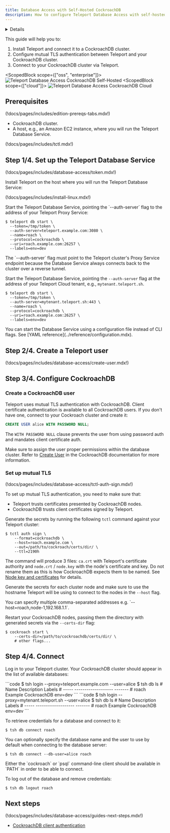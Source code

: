 ```yaml
---
title: Database Access with Self-Hosted CockroachDB
description: How to configure Teleport Database Access with self-hosted CockroachDB.
---
```


<Details
  title="Version warning"
  opened={true}
  scope={["oss", "enterprise"]}
  scopeOnly={true}
  min="8.0"
>
  CockroachDB support is available starting from Teleport `8.0`.
</Details>

This guide will help you to:

1. Install Teleport and connect it to a CockroachDB cluster.
2. Configure mutual TLS authentication between Teleport and your CockroachDB cluster.
3. Connect to your CockroachDB cluster via Teleport.


<ScopedBlock scope={["oss", "enterprise"]}>
![Teleport Database Access CockroachDB Self-Hosted](../../../img/database-access/guides/cockroachdb_selfhosted.png)
</ScopedBlock>
<ScopedBlock scope={["cloud"]}>
![Teleport Database Access CockroachDB Cloud](../../../img/database-access/guides/cockroachdb_cloud.png)
</ScopedBlock>

## Prerequisites

(!docs/pages/includes/edition-prereqs-tabs.mdx!)

- CockroachDB cluster.
- A host, e.g., an Amazon EC2 instance, where you will run the Teleport Database
  Service.

(!docs/pages/includes/tctl.mdx!)

## Step 1/4. Set up the Teleport Database Service

(!docs/pages/includes/database-access/token.mdx!)

Install Teleport on the host where you will run the Teleport Database Service:

(!docs/pages/includes/install-linux.mdx!)


<Tabs>
<TabItem label="Self-Hosted" scope={["enterprise","oss"]}>
Start the Teleport Database Service, pointing the `--auth-server` flag to the address of your Teleport Proxy Service:

```code
$ teleport db start \
  --token=/tmp/token \
  --auth-server=teleport.example.com:3080 \
  --name=roach \
  --protocol=cockroachdb \
  --uri=roach.example.com:26257 \
  --labels=env=dev
```

<Admonition type="note">
  The `--auth-server` flag must point to the Teleport cluster's Proxy Service endpoint
  because the Database Service always connects back to the cluster over a reverse
  tunnel.
</Admonition>

</TabItem>
<TabItem label="Teleport Cloud" scope={["cloud"]}>

Start the Teleport Database Service, pointing the `--auth-server` flag at the address of your Teleport Cloud tenant, e.g., `mytenant.teleport.sh`.

```code
$ teleport db start \
  --token=/tmp/token \
  --auth-server=mytenant.teleport.sh:443 \
  --name=roach \
  --protocol=cockroachdb \
  --uri=roach.example.com:26257 \
  --labels=env=dev
```

</TabItem>
</Tabs>


<Admonition type="tip">
  You can start the Database Service using a configuration file instead of CLI flags.
  See [YAML reference](../reference/configuration.mdx).
</Admonition>

## Step 2/4. Create a Teleport user

(!docs/pages/includes/database-access/create-user.mdx!)

## Step 3/4. Configure CockroachDB

### Create a CockroachDB user

Teleport uses mutual TLS authentication with CockroachDB. Client certificate authentication is available to all CockroachDB users. If you
don't have one, connect to your Cockroach cluster and create it:

```sql
CREATE USER alice WITH PASSWORD NULL;
```

The `WITH PASSWORD NULL` clause prevents the user from using password auth and
mandates client certificate auth.

Make sure to assign the user proper permissions within the database cluster.
Refer to [Create User](https://www.cockroachlabs.com/docs/stable/create-user.html)
in the CockroachDB documentation for more information.

### Set up mutual TLS

(!docs/pages/includes/database-access/tctl-auth-sign.mdx!)

To set up mutual TLS authentication, you need to make sure that:

- Teleport trusts certificates presented by CockroachDB nodes.
- CockroachDB trusts client certificates signed by Teleport.

Generate the secrets by running the following `tctl` command against your
Teleport cluster:

```code
$ tctl auth sign \
    --format=cockroachdb \
    --host=roach.example.com \
    --out=/path/to/cockroach/certs/dir/ \
    --ttl=2190h
```

The command will produce 3 files: `ca.crt` with Teleport's certificate authority
and `node.crt` / `node.key` with the node's certificate and key. Do not rename
them as this is how CockroachDB expects them to be named. See [Node key and certificates](https://www.cockroachlabs.com/docs/v21.1/create-security-certificates-custom-ca#node-key-and-certificates)
for details.

Generate the secrets for each cluster node and make sure to use the hostname
Teleport will be using to connect to the nodes in the `--host` flag.

<Admonition type="tip">
  You can specify multiple comma-separated addresses e.g. `--host=roach,node-1,192.168.1.1`.
</Admonition>

Restart your CockroachDB nodes, passing them the directory with generated secrets
via the `--certs-dir` flag:

```code
$ cockroach start \
    --certs-dir=/path/to/cockroachdb/certs/dir/ \
    # other flags...
```

## Step 4/4. Connect

Log in to your Teleport cluster. Your CockroachDB cluster should appear in the
list of available databases:

<Tabs>
<TabItem scope={["enterprise", "oss"]} label="Self-Hosted">
```code
$ tsh login --proxy=teleport.example.com --user=alice
$ tsh db ls
# Name  Description         Labels
# ----- ------------------- -------
# roach Example CockroachDB env=dev
```
</TabItem>
<TabItem scope={["cloud"]} label="Cloud">
```code
$ tsh login --proxy=mytenant.teleport.sh --user=alice
$ tsh db ls
# Name  Description         Labels
# ----- ------------------- -------
# roach Example CockroachDB env=dev
```
</TabItem>
</Tabs>

To retrieve credentials for a database and connect to it:

```code
$ tsh db connect roach
```

You can optionally specify the database name and the user to use by default
when connecting to the database server:

```code
$ tsh db connect --db-user=alice roach
```

<Admonition type="note">
  Either the `cockroach` or `psql` command-line client should be available in `PATH`
  in order to be able to connect.
</Admonition>

To log out of the database and remove credentials:

```code
$ tsh db logout roach
```

## Next steps

(!docs/pages/includes/database-access/guides-next-steps.mdx!)
- [CockroachDB client authentication](https://www.cockroachlabs.com/docs/stable/authentication.html#client-authentication)

